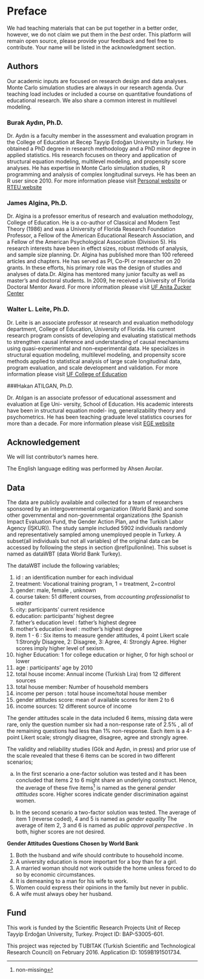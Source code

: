 

# Preface

We had teaching materials that can be put together in a better order, however, we do not claim we put them in the _best_ order. This platform will remain open source, please provide your feedback and feel free to contribute. Your name will be listed in the acknowledgment section.

## Authors

Our academic inputs are focused on research design and data analyses. Monte Carlo simulation studies are always in our research agenda. Our teaching load includes or included a course on quantitative foundations of educational research. We also share a common interest in multilevel modeling.


### Burak Aydın, Ph.D.

Dr. Aydın is a faculty member in the assessment and evaluation program in the College of Education at Recep Tayyip Erdoğan University in Turkey. He obtained a PhD degree in research methodology and a PhD minor degree in applied statistics. His research focuses on theory and application of structural equation modeling, multilevel modeling, and propensity score analyses. He has expertise in Monte Carlo simulation studies, R programming and analysis of complex longitudinal surveys. He has been an R user since 2010. For more information please visit <a href="http://www.aydinburak.net" target="_blank">Personal website</a> or <a href="http://aves.erdogan.edu.tr/burak.aydin/" target="_blank">RTEU website</a>


### James Algina, Ph.D.

Dr. Algina is a professor emeritus of research and evaluation methodology, College of Education. He is a co-author of Classical and Modern Test Theory (1986) and was a University of Florida Research Foundation Professor, a Fellow of the American Educational Research Association, and a Fellow of the American Psychological Association (Division 5). His research interests have been in effect sizes, robust methods of analysis, and sample size planning. Dr. Algina has published more than 100 refereed articles and chapters.
He has served as PI, Co-PI or researcher on 20 grants. In these efforts, his primary role was the design of studies and analyses of data.Dr. Algina has mentored many junior faculty as well as master’s and doctoral students. In 2009, he received a University of Florida Doctoral Mentor Award. For more information please visit <a href="https://ceecs.education.ufl.edu/james-algina/" target="_blank">UF Anita Zucker Center</a>


### Walter L. Leite, Ph.D.

Dr. Leite is an associate professor at research and evaluation methodology department, College of Education, University of Florida. His current research program consists of developing and evaluating statistical methods to strengthen causal inference and understanding of causal mechanisms using quasi-experimental and non-experimental data. He specializes in structural equation modeling, multilevel modeling, and propensity score methods applied to statistical analysis of large scale longitudinal data, program evaluation,  and scale development and validation. For more information please visit <a href="https://education.ufl.edu/leite/" target="_blank">UF College of Education</a>


###Hakan ATILGAN, Ph.D.

Dr. Atılgan is an associate professor of educational assessment and evaluation at Ege Uni-
versity, School of Education. His academic interests have been in structural equation model-
ing, generalizability theory and psychometrics. He has been teaching graduate level statistics courses for more than a decade. For more information please visit <a href="http://akademik.ege.edu.tr/?q=tr/bilgiler&id=2229" target="_blank">EGE website</a> 

## Acknowledgement
We will list contributor's names here.

The English language editing was performed by Ahsen Avcılar. 

## Data {#dataWBT}

The data are publicly available and collected for a team of researchers sponsored by an intergovernmental organization (World Bank) and some other governmental and non-governmental organizations (the Spanish Impact Evaluation Fund, the Gender Action Plan, and the Turkish Labor Agency (İŞKUR)). The study sample included 5902 individuals randomly and representatively sampled among unemployed people in Turkey. A subset(all individuals but not all variables) of the original data can be accessed by following the steps in section \@ref(pullonline). This subset is named as dataWBT (data World Bank Turkey).

The dataWBT include the following variables;

1. id : an identification number for each individual
2. treatment: Vocational training program, 1 = treatment, 2=control
3. gender: male, female , unknown
4. course taken: 51 different courses, from _accounting professionalist_ to _waiter_
5. city: participants' current residence
6. education: participants' highest degree
7. father's education level : father's highest degree
8. mother's education level : mother's highest degree
9. item 1 - 6 : Six items to measure gender attitudes, 4 point Likert scale 1:Strongly Disagree, 2: Disagree, 3: Agree, 4: Strongly Agree. Higher scores imply higher level of sexism.
10. higher Education: 1 for college education or higher, 0 for high school or lower
11. age : participants' age by 2010
12. total house income: Annual income (Turkish Lira) from 12 different sources
13. total house member: Number of household members
14. income per person : total house income/total house member
15. gender attitudes score: mean of available scores for item 2 to 6 
16. income sources: 12 different source of income

The gender attitudes scale in the data included 6 items, missing data were rare, only the question number six had a non-response rate of 2.5% , all of the remaining questions had less than 1% non-response. Each item is a 4-point Likert scale; strongly disagree, disagree, agree and strongly agree.

The validity and reliability studies (Gök and Aydın, in press) and prior use of the scale revealed that these 6 items can be scored in two different scenarios;

a) In the first scenario a one-factor solution was tested and it has been concluded that items 2 to 6 might share an underlying construct. Hence, the average of these five items^[non-missing]  is named as the general _gender attitudes_ score. Higher scores indicate gender discrimination against women. 

b) In the second scenario a two-factor solution was tested. The average of item 1 (reverse coded),  4 and 5 is named as _gender equality_  The average of item 2, 3 and 6 is named as _public approval perspective _ . In both, higher scores are not desired.


__Gender Attitudes Questions Chosen by World Bank__

1.  Both the husband and wife should contribute to household income. 
2.  A university education is more important for a boy than for a girl.  
3.  A married woman should not work outside the home unless forced to do so by economic circumstances. 
4.  It is demeaning to a man for his wife to work.   
5.  Women could express their opinions in the family but never in public.    
6.  A wife must always obey her husband.    


## Fund
This work is funded by the Scientific Research Projects Unit of Recep Tayyip Erdoğan University, Turkey. Project ID: BAP-53005-601. 

This project was rejected by TUBITAK (Turkish Scientific and Technological Research Council) on February 2016. Application ID: 1059B191501734. 
